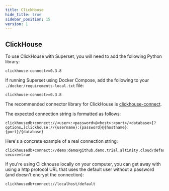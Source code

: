 ```yaml
---
title: ClickHouse
hide_title: true
sidebar_position: 15
version: 1
---
```


## ClickHouse

To use ClickHouse with Superset, you will need to add the following Python library:

```
clickhouse-connect>=0.3.8
```

If running Superset using Docker Compose, add the following to your `./docker/requirements-local.txt` file:

```
clickhouse-connect>=0.3.8
```

The recommended connector library for ClickHouse is
[clickhouse-connect](https://github.com/ClickHouse/clickhouse-connect).

The expected connection string is formatted as follows:

```
clickhousedb+connect://<user>:<password>@<host>:<port>/<database>[?options…]clickhouse://{username}:{password}@{hostname}:{port}/{database}
```

Here's a concrete example of a real connection string:

```
clickhousedb+connect://demo:demo@github.demo.trial.altinity.cloud/default?secure=true
```

If you're using Clickhouse locally on your computer, you can get away with using a http protocol URL that
uses the default user without a password (and doesn't encrypt the connection):

```
clickhousedb+connect://localhost/default
```
